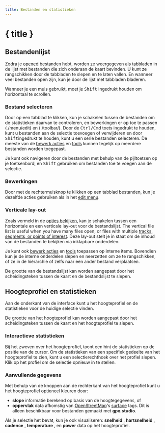 ```yaml
---
title: Bestanden en statistieken
---
```


<script>
</script>

# { title }

## Bestandenlijst

Zodra je [opened](./menu/bestand) bestanden hebt, worden ze weergegeven als tabbladen in de lijst met bestanden die zich onderaan de kaart bevinden.
U kunt ze rangschikken door de tabbladen te slepen en te laten vallen.
En wanneer veel bestanden open zijn, kun je door de lijst met tabbladen bladeren.

<DocsNote>

Wanneer je een muis gebruikt, moet je <kbd>Shift</kbd> ingedrukt houden om horizontaal te scrollen.

</DocsNote>

### Bestand selecteren

Door op een tabblad te klikken, kun je schakelen tussen de bestanden om de statistieken daarvan te controleren, en bewerkingen er op toe te passen (./menu/edit) en (./toolbar/).
Door de <kbd>Ctrl/Cmd</kbd> toets ingedrukt te houden, kunt u bestanden aan de selectie toevoegen of verwijderen en door <kbd>Shift</kbd>ingedrukt te houden, kunt u een serie bestanden selecteren.
De meeste van de [bewerk acties](./menu/edit) en [tools](./toolbar/) kunnen tegelijk op meerdere bestanden worden toegepast.

<DocsNote>

Je kunt ook navigeren door de bestanden met behulp van de pijltoetsen op je toetsenbord, en <kbd>Shift</kbd> gebruiken om bestanden toe te voegen aan de selectie.

</DocsNote>

### Bewerkingen

Door met de rechtermuisknop te klikken op een tabblad bestanden, kun je dezelfde acties gebruiken als in het [edit menu](./menu/edit).

### Verticale lay-out

Zoals vermeld in de [opties bekijken](./menu/view), kan je schakelen tussen een horizontale en een verticale lay-out voor de bestandslijst.
The vertical file list is useful when you have many files open, or files with multiple [tracks, segments, or points of interest](../gpx).
Deze lay-out stelt je in staat om de inhoud van de bestanden te bekijken via inklapbare onderdelen.

Je kunt ook [bewerk acties](./menu/edit) en [tools](./toolbar/) toepassen op interne items.
Bovendien kun je de interne onderdelen slepen en neerzetten om ze te rangschikken, of ze in de hiërarchie of zelfs naar een ander bestand verplaatsen.

<DocsNote>

De grootte van de bestandslijst kan worden aangepast door het scheidingsteken tussen de kaart en de bestandslijst te slepen.

</DocsNote>

## Hoogteprofiel en statistieken

Aan de onderkant van de interface kunt u het hoogteprofiel en de statistieken voor de huidige selectie vinden.

<DocsNote>

De grootte van het hoogteprofiel kan worden aangepast door het scheidingsteken tussen de kaart en het hoogteprofiel te slepen.

</DocsNote>

### Interactieve statistieken

Bij het zweven over het hoogteprofiel, toont een hint de statistieken op de positie van de cursor.
Om de statistieken van een specifiek gedeelte van het hoogteprofiel te zien, kunt u een selectierechthoek over het profiel slepen.
Klik op het profiel om de selectie opnieuw in te stellen.

### Aanvullende gegevens

Met behulp van de knoppen aan de rechterkant van het hoogteprofiel kunt u het hoogteprofiel optioneel kleuren door:

- **slope** <TriangleRight size="16" class="inline-block" style="margin-bottom: 2px" /> informatie berekend op basis van de hoogtegegevens, of
- **oppervlak** <BrickWall size="16" class="inline-block" style="margin-bottom: 2px" /> data afkomstig van <a href="https://www.openstreetmap.org/" target="_blank">OpenStreetMap</a>'s <a href="https://wiki.openstreetmap.org/wiki/Key:surface" target="_blank">surface</a> tags.
  Dit is alleen beschikbaar voor bestanden gemaakt met **gpx.studio**.

Als je selectie het bevat, kun je ook visualiseren: **snelheid** <Zap size="16" class="inline-block" style="margin-bottom: 2px" />, **hartsnelheid** <HeartPulse size="16" class="inline-block" style="margin-bottom: 2px" />, **cadence** <Orbit size="16" class="inline-block" style="margin-bottom: 2px" />, **temperature** <Thermometer size="16" class="inline-block" style="margin-bottom: 2px" />, en **power** <SquareActivity size="16" class="inline-block" style="margin-bottom: 2px" /> data op het hoogteprofiel.

